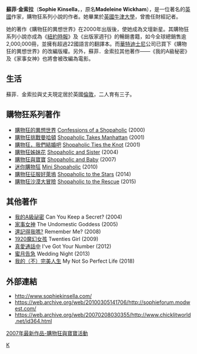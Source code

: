 {{Infobox writer
| image = Sophie Kinsella.jpg
| imagesize   = 180px 
| name        = 瑪德琳·威克姆<br/>Madeleine Wickham
| caption     = 
| pseudonym   = 蘇菲·金索拉<br/>Sophie Kinsella
| birth_name  = Madeleine Sophie Townley
| birth_date  = {{birth date and age|1969|12|12|}}
| birth_place = {{UK}}[[倫敦|倫敦]]
| occupation  = 作家
| nationality = 
| period      = 1995年至今
| genre       = [[都會文學|都會文學]]
| movement    = 
| notableworks = 購物狂系列
| influences  =
| influenced  = 
| website     = www.sophiekinsella.co.uk
}}
'''蘇菲·金索拉'''（'''Sophie Kinsella'''，{{bd|1969年|12月12日}}，原名'''Madeleine Wickham'''），是一位著名的[[英國|英國]]作家，購物狂系列小說的作者。她畢業於[[英國牛津大學|英國牛津大學]]，曾擔任財經記者。

她的著作《購物狂的異想世界》在2000年出版後，使她成為文壇新星。其購物狂系列小說亦成為《[[紐約時報|紐約時報]]》及《出版家週刊》的暢銷書籍，如今全球總銷售逾2,000,000冊，並擁有超過22國語言的翻譯本。而[[華特迪士尼|華特迪士尼]]公司已買下《購物狂的異想世界》的改編版權。另外，蘇菲．金索拉其他著作——《我的A級秘密》及《家事女神》也將會被改編為電影。

== 生活 ==
蘇菲．金索拉與丈夫現定居於英國[[倫敦|倫敦]]，二人育有三子。

== 購物狂系列著作 ==
*[[購物狂的異想世界|購物狂的異想世界]] [[Confessions_of_a_Shopaholic|Confessions of a Shopaholic]] (2000)
*[[購物狂挑戰曼哈頓|購物狂挑戰曼哈頓]] [[Shopaholic_Takes_Manhattan|Shopaholic Takes Manhattan]] (2001)
*[[購物狂，我們結婚吧|購物狂，我們結婚吧]] [[Shopaholic_Ties_the_Knot|Shopaholic Ties the Knot]] (2001)
*[[購物狂姊妹花|購物狂姊妹花]] [[Shopaholic_and_Sister|Shopaholic and Sister]] (2004)
*[[購物狂與寶寶|購物狂與寶寶]] [[Shopaholic_and_Baby|Shopaholic and Baby]] (2007)
*[[迷你購物狂|迷你購物狂]] [[Mini_Shopaholic|Mini Shopaholic]] (2010)
*[[購物狂征服好萊塢|購物狂征服好萊塢]] [[Shopaholic_to_the_Stars|Shopaholic to the Stars]] (2014)
*[[購物狂沙漠大冒險|購物狂沙漠大冒險]] [[Shopaholic_to_the_Rescue|Shopaholic to the Rescue]] (2015)

== 其他著作 ==
*[[我的A級祕密|我的A級祕密]] Can You Keep a Secret? (2004)
*[[家事女神|家事女神]] The Undomestic Goddess (2005)
*[[還記得我嗎?|還記得我嗎?]] Remember Me? (2008)
*[[1920魔幻女孩|1920魔幻女孩]] Twenties Girl (2009)
*[[真愛通話中|真愛通話中]] I've Got Your Number (2012)
*[[蜜月告急|蜜月告急]] Wedding Night (2013)
*[[我的（不）完美人生|我的（不）完美人生]] My Not So Perfect Life (2018)

== 外部連結 ==
*http://www.sophiekinsella.com/ {{Wayback|url=http://www.sophiekinsella.com/ |date=20210410141424 }} 
*https://web.archive.org/web/20100305141706/http://sophieforum.modwest.com/ 
*https://web.archive.org/web/20070208030355/http://www.chicklitworld.net/id364.html
[https://web.archive.org/web/20071012233300/http://www.sooostar.com/web/event/event20071004/index.html 2007年最新作品-購物狂與寶寶活動]

{{Authority control}}
[[Category:英國小說家|K]]